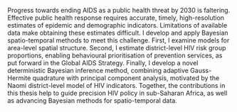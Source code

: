 Progress towards ending AIDS as a public health threat by 2030 is faltering.
Effective public health response requires accurate, timely, high-resolution estimates of epidemic and demographic indicators.
Limitations of available data make obtaining these estimates difficult.
I develop and apply Bayesian spatio-temporal methods to meet this challenge.
First, I examine models for area-level spatial structure.
<!-- , finding that... -->
Second, I estimate district-level HIV risk group proportions, enabling behavioural prioritisation of prevention services, as put forward in the Global AIDS Strategy.
Finally, I develop a novel deterministic Bayesian inference method, combining adaptive Gauss-Hermite quadrature with principal component analysis, motivated by the Naomi district-level model of HIV indicators.
Together, the contributions in this thesis help to guide precision HIV policy in sub-Saharan Africa, as well as advancing Bayesian methods for spatio-temporal data.
